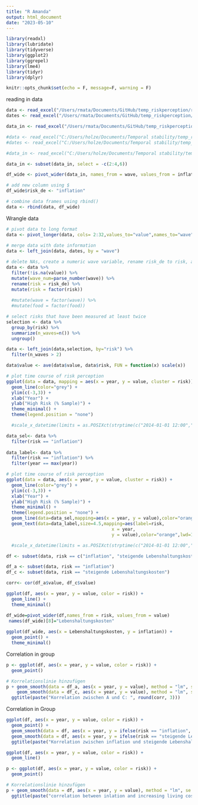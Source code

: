 ```yaml
---
title: "R Amanda"
output: html_document
date: "2023-05-10"
---
```


```r
library(readxl)
library(lubridate)
library(tidyverse)
library(ggplot2)
library(ggrepel)
library(lme4)
library(tidyr)
library(dplyr)

knitr::opts_chunk$set(echo = F, message=F, warning = F)

```


reading in data
```r
data <- read_excel("/Users/rmata/Documents/GitHub/temp_riskperception/ruv/data/ruv_risks.xlsx", sheet = "data")
dates <- read_excel("/Users/rmata/Documents/GitHub/temp_riskperception/ruv/data/ruv_risks.xlsx", sheet = "dates")

data_in <- read_excel("/Users/rmata/Documents/GitHub/temp_riskperception/ruv/data/inflation.xlsx", sheet = "year")

#data <- read_excel("C:/Users/holze/Documents/Temporal stability/temp_riskperception/ruv/data/ruv_risks.xlsx", sheet = "data")
#dates <- read_excel("C:/Users/holze/Documents/Temporal stability/temp_riskperception/ruv/data/ruv_risks.xlsx", sheet = "dates")

#data_in <- read_excel("C:/Users/holze/Documents/Temporal stability/temp_riskperception/ruv/data/inflation.xlsx", sheet = "year")

```


```r

data_in <- subset(data_in, select = -c(2:4,6))

df_wide <- pivot_wider(data_in, names_from = wave, values_from = inflation)

# add new column using $
df_wide$risk_de <- "inflation"


```


```r
# combine data frames using rbind()
data <- rbind(data, df_wide)

```


Wrangle data 
```r
# pivot data to long format
data <- pivot_longer(data, cols= 2:32,values_to="value",names_to="wave")
 
# merge data with date information
data <- left_join(data, dates, by = "wave")

# delete NAs, create a numeric wave variable, rename risk_de to risk, and transform txt variables into factors
data <- data %>% 
  filter(!is.na(value)) %>% 
  mutate(wave_num=parse_number(wave)) %>% 
  rename(risk = risk_de) %>% 
  mutate(risk = factor(risk))
  
  #mutate(wave = factor(wave)) %>% 
  #mutate(food = factor(food))

# select risks that have been measured at least twice
selection <- data %>% 
  group_by(risk) %>% 
  summarize(n_waves=n()) %>% 
  ungroup()

data <- left_join(data,selection, by="risk") %>% 
  filter(n_waves > 2)

data$value <- ave(data$value, data$risk, FUN = function(x) scale(x))
```



```r


# plot time course of risk perception
ggplot(data = data, mapping = aes(x = year, y = value, cluster = risk)) + 
  geom_line(color="grey") +
  ylim(c(-3,3)) +
  xlab("Year") + 
  ylab("High Risk (% Sample)") + 
  theme_minimal() +
  theme(legend.position = "none")

  #scale_x_datetime(limits = as.POSIXct(strptime(c("2014-01-01 12:00","2025-12-01 12:00"), format = "%Y-%m-%d %H:%M"))) 
```

```r

data_sel<- data %>% 
  filter(risk == "inflation")
  
data_label<- data %>% 
  filter(risk == "inflation") %>% 
  filter(year == max(year))

# plot time course of risk perception
ggplot(data = data, aes(x = year, y = value, cluster = risk)) + 
  geom_line(color="grey") +
  ylim(c(-3,3)) +
  xlab("Year") + 
  ylab("High Risk (% Sample)") + 
  theme_minimal() +
  theme(legend.position = "none") +
  geom_line(data=data_sel,mapping=aes(x = year, y = value),color="orange",linewidth=2) +
  geom_text(data=data_label,size=4.5,mapping=aes(label=risk,
                                        x = year, 
                                        y = value),color="orange",lwd=1.5,hjust=1, vjust = 0, nudge_y = 40) 

  #scale_x_datetime(limits = as.POSIXct(strptime(c("2014-01-01 12:00","2025-12-01 12:00"), format = "%Y-%m-%d %H:%M")))

```


```r
df <- subset(data, risk == c("inflation", "steigende Lebenshaltungskosten"))

df_a <- subset(data, risk == "inflation")
df_c <- subset(data, risk == "steigende Lebenshaltungskosten")
```


```r
corr<- cor(df_a$value, df_c$value)
```

```r
ggplot(df, aes(x = year, y = value, color = risk)) +
  geom_line() +
  theme_minimal()

df_wide=pivot_wider(df,names_from = risk, values_from = value)
 names(df_wide)[8]="Lebenshaltungskosten"
 
ggplot(df_wide, aes(x = Lebenshaltungskosten, y = inflation)) +
  geom_point() +
  theme_minimal()

```

Correlation in group 

```r
p <- ggplot(df, aes(x = year, y = value, color = risk)) +
  geom_point()

# Korrelationslinie hinzufügen
p + geom_smooth(data = df_a, aes(x = year, y = value), method = "lm", se = FALSE, color = "red") +
    geom_smooth(data = df_c, aes(x = year, y = value), method = "lm", se = FALSE, color = "blue") +
  ggtitle(paste("Korrelation zwischen A und C: ", round(corr, 3)))
```


Correlation in Group

```r
ggplot(df, aes(x = year, y = value, color = risk)) +
  geom_point() +
  geom_smooth(data = df, aes(x = year, y = ifelse(risk == "inflation", value, NA)), method = "lm", se = FALSE, color = "red") +
  geom_smooth(data = df, aes(x = year, y = ifelse(risk == "steigende Lebenshaltungskosten", value, NA)), method = "lm", se = FALSE, color = "blue") +
  ggtitle(paste("Korrelation zwischen inflation und steigende Lebenshaltungskosten: ", round(corr, 3)))
```

```r
ggplot(df, aes(x = year, y = value, color = risk)) +
  geom_line()
```

```r
p <- ggplot(df, aes(x = year, y = value, color = risk)) +
  geom_point()

# Korrelationslinie hinzufügen
p + geom_smooth(data = df, aes(x = year, y = value), method = "lm", se = FALSE, color = "red") +
  ggtitle(paste("correlation between inlation and increasing living cost: ", round(corr, 3)))
```

